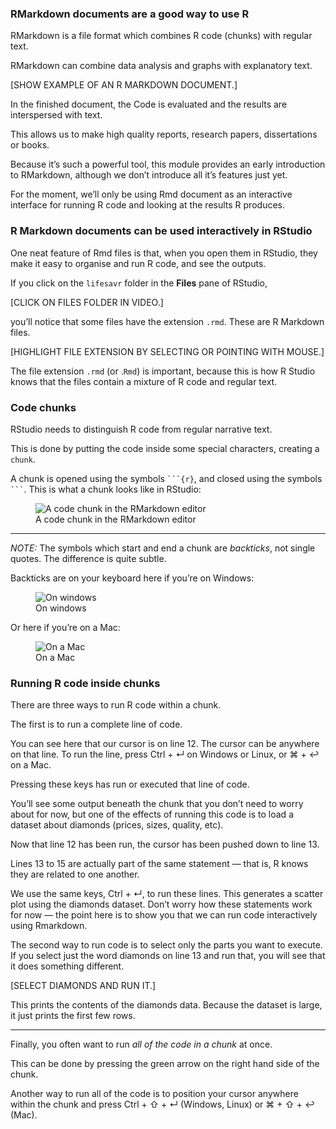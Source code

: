 ### RMarkdown documents are a good way to use R

RMarkdown is a file format which combines R code (chunks) with regular text.


RMarkdown can combine data analysis and graphs with explanatory text.

[SHOW EXAMPLE OF AN R MARKDOWN DOCUMENT.]

In the finished document, the Code is evaluated and the results are interspersed with text.

This allows us to make high quality reports, research papers, dissertations or books.

Because it's such a powerful tool, this module provides an early introduction to RMarkdown, although we don't introduce all it's features just yet.

For the moment, we'll only be using Rmd document as an interactive interface for running R code and looking at the results R produces.


### R Markdown documents can be used interactively in RStudio

One neat feature of Rmd files is that, when you open them in RStudio, they
make it easy to organise and run R code, and see the outputs.

If you click on the `lifesavr` folder in the **Files** pane of RStudio,

[CLICK ON FILES FOLDER IN VIDEO.]

you'll notice that some files have the extension `.rmd`. These are R Markdown files.

[HIGHLIGHT FILE EXTENSION BY SELECTING OR POINTING WITH MOUSE.]

The file extension `.rmd` (or .`Rmd`) is important, because this is how R Studio knows that the files contain a mixture of R code and regular text.


### Code chunks

RStudio needs to distinguish R code from regular narrative text.

This is done by putting the code inside some special
characters, creating a `chunk`.

A chunk is opened using the symbols `` ```{r} ``, and closed using
the symbols `` ``` ``. This is what a chunk looks like in RStudio:

![A code chunk in the RMarkdown editor](images/r-code-chunk.png)

---------


_NOTE:_ The symbols which start and end a chunk are _backticks_, not single quotes. The difference is quite subtle.


Backticks are on your keyboard here if you're on Windows:

![On windows](images/backtick-windows-uk.png)

Or here if you're on a Mac:

![On a Mac](images/backtick-mac-uk.png)






### Running R code inside chunks

<!-- TODO: re-record VIDEO of running code in a chunk -->

There are three ways to run R code within a chunk.

The first is to run a complete line of code.

You can see here that our cursor is on line 12. The cursor can be anywhere on that line. To run the line, press
<span class="keyshape">Ctrl</span> + <span class="keyshape">↵</span> on Windows or Linux, or <span
class="keyshape">⌘</span> + <span class="keyshape">↩</span> on a Mac.

Pressing these keys has run or executed that line of code.

You'll see some output beneath the chunk that you don't need to worry about for now, but one of the effects of running
this code is to load a dataset about diamonds (prices, sizes, quality, etc).


Now that line 12 has been run, the cursor has been pushed down to line 13.

Lines 13 to 15 are actually part of the same statement — that is, R knows they are related to one another.

We use the same keys, <span class="keyshape">Ctrl</span> + <span class="keyshape">↵</span>, to run these lines.
This generates a scatter plot using the diamonds dataset. Don't worry how these statements work for now —
the point here is to show you that we can run code interactively using Rmarkdown.


The second way to run code is to select only the parts you want to execute. If you select just the word diamonds on line
13 and run that, you will see that it does something different.

[SELECT DIAMONDS AND RUN IT.]

This prints the contents of the diamonds data. Because the dataset is large, it just prints the first few rows.

----

Finally, you often want to run *all of the code in a chunk* at once.

This can be done by pressing the green arrow on the right hand side of the chunk. 

Another way to run all of the code is to position your cursor anywhere within the chunk and press
<span class="keyshape">Ctrl</span> + <span class="keyshape">⇧</span> + <span class="keyshape">↵</span> (Windows, Linux) or
<span class="keyshape">⌘</span> + <span class="keyshape">⇧</span> + <span class="keyshape">↩</span> (Mac).
